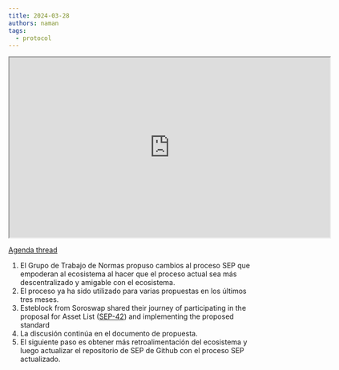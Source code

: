 ```yaml
---
title: 2024-03-28
authors: naman
tags:
  - protocol
---
```


<iframe
  src="https://drive.google.com/file/d/1e7AgsEAno0pZBYkICuKaqC3HMQkjWRd9/preview"
  width="640"
  height="360"
  allow="autoplay"
></iframe>

[Agenda thread](https://github.com/stellar/stellar-protocol/discussions/1475)

1. El Grupo de Trabajo de Normas propuso cambios al proceso SEP que empoderan al ecosistema al hacer que el proceso actual sea más descentralizado y amigable con el ecosistema.
2. El proceso ya ha sido utilizado para varias propuestas en los últimos tres meses.
3. Esteblock from Soroswap shared their journey of participating in the proposal for Asset List ([SEP-42](https://github.com/stellar/stellar-protocol/blob/master/ecosystem/sep-0042.md)) and implementing the proposed standard
4. La discusión continúa en el documento de propuesta.
5. El siguiente paso es obtener más retroalimentación del ecosistema y luego actualizar el repositorio de SEP de Github con el proceso SEP actualizado.
